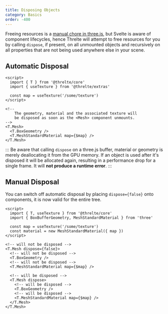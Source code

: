 ```yaml
---
title: Disposing Objects
category: Basics
order: -400
---
```


Freeing resources is a [manual chore in three.js](https://threejs.org/docs/index.html#manual/en/introduction/How-to-dispose-of-objects), but Svelte is aware of component lifecycles, hence Threlte will attempt to free resources for you by calling `dispose`, if present, on all unmounted objects and recursively on all properties that are not being used anywhere else in your scene.

## Automatic Disposal

```svelte
<script>
  import { T } from '@threlte/core'
  import { useTexture } from '@threlte/extras'

  const map = useTexture('/some/texture')
</script>

<!--
	The geometry, material and the associated texture will
	be disposed as soon as the <Mesh> component unmounts.
-->
<T.Mesh>
  <T.BoxGeometry />
  <T.MeshStandardMaterial map={$map} />
</T.Mesh>
```

:::
Be aware that calling `dispose` on a three.js buffer, material or geometry is merely deallocating
it from the GPU memory. If an object is used after it's disposed it will be allocated again,
resulting in a performance drop for a single frame. It will **not produce a runtime error**.
:::

## Manual Disposal

You can switch off automatic disposal by placing `dispose={false}` onto components, it is now valid for the entire tree.

```svelte
<script>
  import { T, useTexture } from '@threlte/core'
  import { BoxBufferGeometry, MeshStandardMaterial } from 'three'

  const map = useTexture('/some/texture')
  const material = new MeshStandardMaterial({ map })
</script>

<!-- will not be disposed -->
<T.Mesh dispose={false}>
  <!-- will not be disposed -->
  <T.BoxGeometry />
  <!-- will not be disposed -->
  <T.MeshStandardMaterial map={$map} />

  <!-- will be disposed -->
  <T.Mesh dispose>
    <!-- will be disposed -->
    <T.BoxGeometry />
    <!-- will be disposed -->
    <T.MeshStandardMaterial map={$map} />
  </T.Mesh>
</T.Mesh>
```
